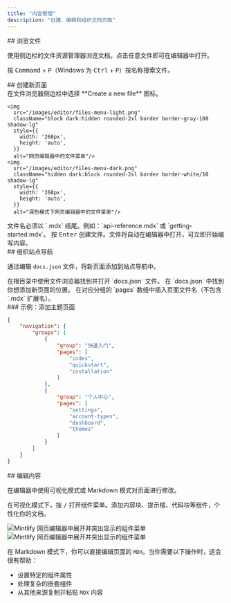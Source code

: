 ```yaml
---
title: "内容管理"
description: "创建、编辑和组织文档页面"
---
```


<div id="navigating-your-files">
  ## 浏览文件
</div>

使用侧边栏的文件资源管理器浏览文档。点击任意文件即可在编辑器中打开。

按 <kbd>Command</kbd> + <kbd>P</kbd>（Windows 为 <kbd>Ctrl</kbd> + <kbd>P</kbd>）按名称搜索文件。

<div id="creating-new-pages">
  ## 创建新页面
</div>

<Steps>
  <Step title="创建新文件">
    在文件浏览器侧边栏中选择 **Create a new file** 图标。
    
    <img
      src="/images/editor/files-menu-light.png"
      className="block dark:hidden rounded-2xl border border-gray-100 shadow-lg"
      style={{
        width: '268px',
        height: 'auto',
      }}
      alt="网页编辑器中的文件菜单"/>
    <img
      src="/images/editor/files-menu-dark.png"
      className="hidden dark:block rounded-2xl border border-white/10 shadow-lg"
      style={{
        width: '268px',
        height: 'auto',
      }}
      alt="深色模式下网页编辑器中的文件菜单"/>
  </Step>
  <Step title="输入文件名">
    文件名必须以 `.mdx` 结尾。例如：`api-reference.mdx` 或 `getting-started.mdx`。
  </Step>
  <Step title="创建并打开">
    按 <kbd>Enter</kbd> 创建文件。文件将自动在编辑器中打开，可立即开始编写内容。
  </Step>
</Steps>

<div id="organizing-your-navigation">
  ## 组织站点导航
</div>

通过编辑 `docs.json` 文件，将新页面添加到站点导航中。

<Steps>
  <Step title="打开 docs.json">
    在根目录中使用文件浏览器找到并打开 `docs.json` 文件。
  </Step>
  <Step title="定位导航部分">
    在 `docs.json` 中找到你想添加新页面的位置。
  </Step>
  <Step title="添加页面">
    在对应分组的 `pages` 数组中插入页面文件名（不包含 `.mdx` 扩展名）。
  </Step>
</Steps>

<div id="example-adding-a-themes-page">
  ### 示例：添加主题页面
</div>

```json title="向 Profile 组添加一个 themes 页面" highlight="18"
{
    "navigation": {
        "groups": [
            {
                "group": "快速入门",
                "pages": [
                    "index",
                    "quickstart", 
                    "installation"
                ]
            },
            {
                "group": "个人中心",
                "pages": [
                    "settings",
                    "account-types", 
                    "dashboard",
                    "themes"
                ]
            }
        ]
    }
}
```


<div id="editing-content">
  ## 编辑内容
</div>

在编辑器中使用可视化模式或 Markdown 模式对页面进行修改。

在可视化模式下，按 <kbd>/</kbd> 打开组件菜单。添加内容块、提示框、代码块等组件，个性化你的文档。

<Frame>
  <img 
    src="/images/editor/component-menu-light.png" 
    alt="Mintlify 网页编辑器中展开并突出显示的组件菜单" 
    className="block dark:hidden" 
  />
  <img 
    src="/images/editor/component-menu-dark.png" 
    alt="Mintlify 网页编辑器中展开并突出显示的组件菜单" 
    className="hidden dark:block" 
  />
</Frame>

在 Markdown 模式下，你可以直接编辑页面的 `MDX`。当你需要以下操作时，这会很有帮助：

- 设置特定的组件属性
- 处理复杂的嵌套组件
- 从其他来源复制并粘贴 `MDX` 内容